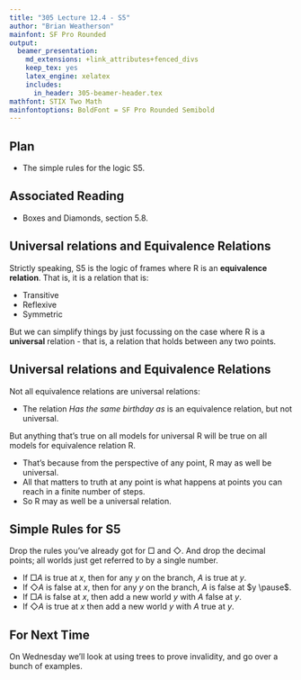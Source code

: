 ```yaml
---
title: "305 Lecture 12.4 - S5"
author: "Brian Weatherson"
mainfont: SF Pro Rounded
output:
  beamer_presentation:
    md_extensions: +link_attributes+fenced_divs
    keep_tex: yes
    latex_engine: xelatex
    includes:
      in_header: 305-beamer-header.tex
mathfont: STIX Two Math
mainfontoptions: BoldFont = SF Pro Rounded Semibold
---
```


## Plan

- The simple rules for the logic S5.

## Associated Reading

- Boxes and Diamonds, section 5.8.

## Universal relations and Equivalence Relations

Strictly speaking, S5 is the logic of frames where R is an **equivalence relation**. That is, it is a relation that is:

- Transitive
- Reflexive
- Symmetric

But we can simplify things by just focussing on the case where R is a **universal** relation - that is, a relation that holds between any two points.

## Universal relations and Equivalence Relations

Not all equivalence relations are universal relations:

- The relation *Has the same birthday as* is an equivalence relation, but not universal.

But anything that's true on all models for universal R will be true on all models for equivalence relation R.

- That's because from the perspective of any point, R may as well be universal.
- All that matters to truth at any point is what happens at points you can reach in a finite number of steps.
- So R may as well be a universal relation.

## Simple Rules for S5

Drop the rules you've already got for $\Box$ and $\Diamond$. And drop the decimal points; all worlds just get referred to by a single number. \pause 

- If $\Box A$ is true at $x$, then for any $y$ on the branch, $A$ is true at $y$.
- If $\Diamond A$ is false at $x$, then for any $y$ on the branch, $A$ is false at $y \pause$.
- If $\Box A$ is false at $x$, then add a new world $y$ with $A$ false at $y$.
- If $\Diamond A$ is true at $x$ then add a new world $y$ with $A$ true at $y$.

## For Next Time

On Wednesday we'll look at using trees to prove invalidity, and go over a bunch of examples.